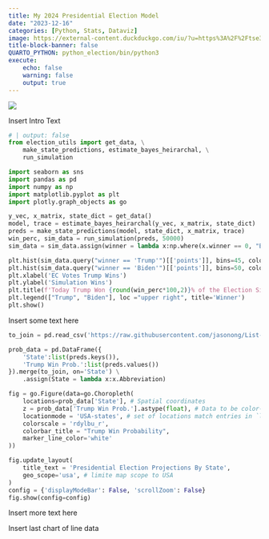 ```yaml
---
title: My 2024 Presidential Election Model
date: "2023-12-16"
categories: [Python, Stats, Dataviz]
image: https://external-content.duckduckgo.com/iu/?u=https%3A%2F%2Ftse3.mm.bing.net%2Fth%3Fid%3DOIP.Sg4vA_XJdXeFFWVlG-RwQQHaEK%26pid%3DApi&f=1&ipt=0df12f5ec930c9f3754f2fd22f2b3787f72fdd6e8c850c3a5820c09b94b05233&ipo=images
title-block-banner: false
QUARTO_PYTHON: python_election/bin/python3
execute: 
    echo: false
    warning: false
    output: true
---
```


![](https://external-content.duckduckgo.com/iu/?u=https%3A%2F%2Ftse3.mm.bing.net%2Fth%3Fid%3DOIP.Sg4vA_XJdXeFFWVlG-RwQQHaEK%26pid%3DApi&f=1&ipt=0df12f5ec930c9f3754f2fd22f2b3787f72fdd6e8c850c3a5820c09b94b05233&ipo=images)

Insert Intro Text

```python
# | output: false
from election_utils import get_data, \
    make_state_predictions, estimate_bayes_heirarchal, \
    run_simulation

import seaborn as sns
import pandas as pd
import numpy as np
import matplotlib.pyplot as plt
import plotly.graph_objects as go

y_vec, x_matrix, state_dict = get_data()
model, trace = estimate_bayes_heirarchal(y_vec, x_matrix, state_dict)
preds = make_state_predictions(model, state_dict, x_matrix, trace)
win_perc, sim_data = run_simulation(preds, 50000)
sim_data = sim_data.assign(winner = lambda x:np.where(x.winner == 0, "Biden", "Trump"))

```

```python
plt.hist(sim_data.query("winner == 'Trump'")[['points']], bins=45, color='red',edgecolor='black')
plt.hist(sim_data.query("winner == 'Biden'")[['points']], bins=50, color='skyblue',edgecolor='black')
plt.xlabel('EC Votes Trump Wins')
plt.ylabel('Simulation Wins')
plt.title(f'Today Trump Won {round(win_perc*100,2)}% of the Election Simulations')
plt.legend(["Trump", "Biden"], loc ="upper right", title='Winner')
plt.show()
```

Insert some text here

```python
to_join = pd.read_csv('https://raw.githubusercontent.com/jasonong/List-of-US-States/master/states.csv')

prob_data = pd.DataFrame({
    'State':list(preds.keys()),
    'Trump Win Prob.':list(preds.values())
}).merge(to_join, on='State') \
    .assign(State = lambda x:x.Abbreviation)

fig = go.Figure(data=go.Choropleth(
    locations=prob_data['State'], # Spatial coordinates
    z = prob_data['Trump Win Prob.'].astype(float), # Data to be color-coded
    locationmode = 'USA-states', # set of locations match entries in `locations`
    colorscale = 'rdylbu_r',
    colorbar_title = "Trump Win Probability",
    marker_line_color='white'
))

fig.update_layout(
    title_text = 'Presidential Election Projections By State',
    geo_scope='usa', # limite map scope to USA
)
config = {'displayModeBar': False, 'scrollZoom': False}
fig.show(config=config)

```

Insert more text here

Insert last chart of line data